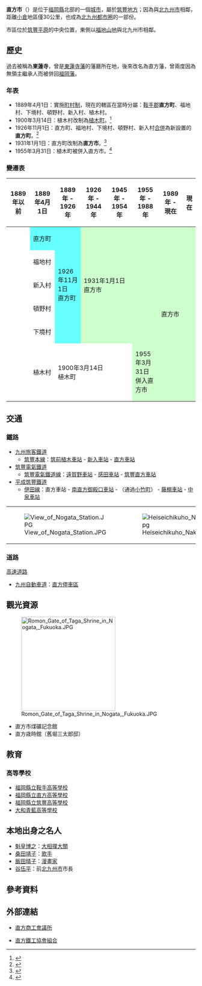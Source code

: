 {{日本都市
| 自治體名=直方市
| 圖像=[[File:Nogata_Coal_Mine_Museum_20160429-2.JPG|240px]]
| 圖像說明=[[直方市煤炭紀念館|直方市煤炭紀念館]]
| 市章=[[File:Emblem_of_Nogata,_Fukuoka.svg|100px]]
| 日文原名=直方市
| 平假名=のおがたし
| 羅馬字拼音=Nōgata-shi
| 都道府縣=福岡縣
| 支廳=
| 編號=40204-4
| 面積=61.78
| 邊界未定=有
| 人口=55,705
| 統計時間=2021年1月1日
| 自治體=[[北九州市|北九州市]]（[[小倉南區|小倉南區]]、[[八幡西區|八幡西區]]）、[[飯塚市|飯塚市]]、[[鞍手町|鞍手町]]、[[宮若市|宮若市]]、[[小竹町|小竹町]]、[[福智町|福智町]]
| 樹=[[荷花玉蘭|荷花玉蘭]]、[[四照花|四照花]]
| 花=[[鬱金香|鬱金香]]、[[百合|百合]]、[[大波斯菊|大波斯菊]]、[[水仙|水仙]]
| 其他象徵物=
| 其他象徵=
| 市長={{Tsl|ja|大塚進弘|大塚進弘}}
| 卸任日期=2023年4月26日
| 議員數=19
| 郵遞區號=833-8501
| 所在地=直方市殿町7番1号
| 電話號碼=949-25-2230
| 外部連結=http://www.city.nogata.fukuoka.jp/
| 經度=
| 緯度=
| 地圖=[[File:Nogata_in_Fukuoka_Prefecture.png|250px]]
| 註記=
}}
'''直方市'''（{{jpn|j=直方市|hg=のおがたし|rm=Nōgata shi|f=y}}）是位于[[福岡縣|福岡縣]]北部的一個[[城市|城市]]，屬於[[筑豐地方|筑豐地方]]；因為與[[北九州市|北九州市]]相鄰，距離[[小倉|小倉]]地區僅30公里，也成為[[北九州都市圈|北九州都市圈]]的一部份。

市區位於[[筑豐平原|筑豐平原]]的中央位置，東側以[[福地山地|福地山地]]與北九州市相鄰。

==歷史==
過去被稱為'''東蓮寺'''，曾是[[東蓮寺藩|東蓮寺藩]]的藩廳所在地，後來改名為直方藩，曾兩度因為無領主繼承人而被併回[[福岡藩|福岡藩]]。

=== 年表 ===
* 1889年4月1日：實施[[町村制|町村制]]，現在的轄區在當時分屬：[[鞍手郡|鞍手郡]]'''直方町'''、福地村、下境村、頓野村、新入村、植木村。
* 1900年3月14日：植木村改制為[[植木町|植木町]]。<ref>{{cite web | language = ja | publisher = 直方市政府 | title = 年表1-1872年(明治5年)→1907年(明治40年) | url = http://www.city.nogata.fukuoka.jp/syoukai_ayumi_nenpyou_7207 | accessdate = 2009-06-25 | deadurl = yes | archiveurl = https://web.archive.org/web/20081212095153/http://www.city.nogata.fukuoka.jp/syoukai_ayumi_nenpyou_7207 | archivedate = 2008-12-12 }}</ref>
* 1926年11月1日：直方町、福地村、下境村、頓野村、新入村[[市町村合併|合併]]為新設置的'''直方町'''。<ref>{{cite web | language = ja | publisher = 直方市政府 | title = 年表2-1908年(明治41年)→1930年(昭和5年) | url = http://www.city.nogata.fukuoka.jp/syoukai_ayumi_nenpyou_0830 | accessdate = 2009-06-25 | deadurl = yes | archiveurl = https://web.archive.org/web/20081212095123/http://www.city.nogata.fukuoka.jp/syoukai_ayumi_nenpyou_0830 | archivedate = 2008-12-12 }}</ref>
* 1931年1月1日：直方町改制為'''直方市'''。<ref>{{cite web | language = ja | publisher = 直方市政府 | title = 年表3-1930年(昭和5年)→1948年(昭和23年) | url = http://www.city.nogata.fukuoka.jp/syoukai_ayumi_nenpyou_3048 | accessdate = 2009-06-25 | deadurl = yes | archiveurl = https://web.archive.org/web/20081212095128/http://www.city.nogata.fukuoka.jp/syoukai_ayumi_nenpyou_3048 | archivedate = 2008-12-12 }}</ref>
* 1955年3月31日：植木町被併入直方市。<ref>{{cite web | language = ja | publisher = 直方市政府 | title = 年表4-1948年(昭和23年)→1958年(昭和33年) | url = http://www.city.nogata.fukuoka.jp/syoukai_ayumi_nenpyou_4858 | accessdate = 2009-06-25 | deadurl = yes | archiveurl = https://web.archive.org/web/20081212095133/http://www.city.nogata.fukuoka.jp/syoukai_ayumi_nenpyou_4858 | archivedate = 2008-12-12 }}</ref>

===變遷表===
{| class="wikitable" style="font-size:x-small"
! 1889年以前
! 1889年4月1日
! 1889年 - 1926年
! 1926年 - 1944年
! 1945年 - 1954年
! 1955年 - 1988年
! 1989年 - 現在
! 現在
|-
|
| style="background-color:#6ff;" | 直方町
| rowspan=5 style="background-color:#6ff;" | 1926年11月1日<br />直方町
| rowspan=5 colspan=3 style="background-color:#cfc;" | 1931年1月1日<br />直方市
| rowspan=6 colspan=2 style="background-color:#cfc;" | 直方市
|-
|
| 福地村
|-
|
| 新入村
|-
|
| 頓野村
|-
|
| 下境村
|-
|
| 植木村
| colspan=3 | 1900年3月14日<br />植木町
| style="background-color:#cfc;" | 1955年3月31日<br />併入直方市
|}

==交通==
=== 鐵路 ===
* [[九州旅客鐵道|九州旅客鐵道]]
** [[筑豐本線|筑豐本線]]：[[筑前植木車站|筑前植木車站]] - [[新入車站|新入車站]] - [[直方車站|直方車站]]
* [[筑豐電氣鐵道|筑豐電氣鐵道]]
** [[筑豐電氣鐵道線|筑豐電氣鐵道線]]：[[遠賀野車站|遠賀野車站]] - [[感田車站|感田車站]] - [[筑豐直方車站|筑豐直方車站]]
* [[平成筑豐鐵道|平成筑豐鐵道]]
** [[伊田線|伊田線]]：直方車站 - [[南直方御殿口車站|南直方御殿口車站]] - （通過[[小竹町|小竹町]]） - [[藤棚車站|藤棚車站]] - [[中泉車站|中泉車站]]

{| border="0" 
|- 
| [[File:View_of_Nogata_Station.JPG|thumb]] || [[File:Heiseichikuho_Nakaizumi_Station01.jpg|thumb]] 
|}

===道路===
; [[高速道路|高速道路]]
* [[九州自動車道|九州自動車道]]：[[直方停車區|直方停車區]]

==觀光資源==
[[File:Romon_Gate_of_Taga_Shrine_in_Nogata,_Fukuoka.JPG|250px]]
* 直方市煤礦記念館
* 直方歳時館（舊堀三太郎邸）

==教育==
===高等學校===
* [[福岡縣立鞍手高等學校|福岡縣立鞍手高等學校]]
* [[福岡縣立直方高等學校|福岡縣立直方高等學校]]
* [[福岡縣立筑豐高等學校|福岡縣立筑豐高等學校]]
* [[大和青藍高等學校|大和青藍高等學校]]

== 本地出身之名人 ==
* [[魁皇博之|魁皇博之]]：[[大相撲|大相撲]][[大關|大關]]
* [[桑田靖子|桑田靖子]]：[[歌手|歌手]]
* [[飯田晴子|飯田晴子]]：[[漫畫家|漫畫家]]
* [[谷伍平|谷伍平]]：前[[北九州市|北九州市]]市長

==參考資料==
<div class="references-small">
<references />
</div>

==外部連結==
{{commonscat|Nogata, Fukuoka}}
* {{Ja}} [http://www.nogata-cci.or.jp/ 直方商工會議所] {{Wayback|url=http://www.nogata-cci.or.jp/ |date=20210123204007 }}
* {{Ja}} [http://www.nogata-iwca.or.jp/ 直方鐵工協會組合] {{Wayback|url=http://www.nogata-iwca.or.jp/ |date=20201031162111 }}

{{福岡縣}}{{Authority control}}
